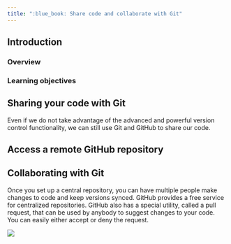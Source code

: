 ```yaml
---
title: ":blue_book: Share code and collaborate with Git"
---
```


## Introduction

### Overview

### Learning objectives

## Sharing your code with Git

Even if we do not take advantage of the advanced and powerful version control functionality, we can still use Git and GitHub to share our code.

## Access a remote GitHub repository

## Collaborating with Git

Once you set up a central repository, you can have multiple people make changes to code and keep versions synced. GitHub provides a free service for centralized repositories. GitHub also has a special utility, called a pull request, that can be used by anybody to suggest changes to your code. You can easily either accept or deny the request.

![](images/paste-ADC9719C.png)
